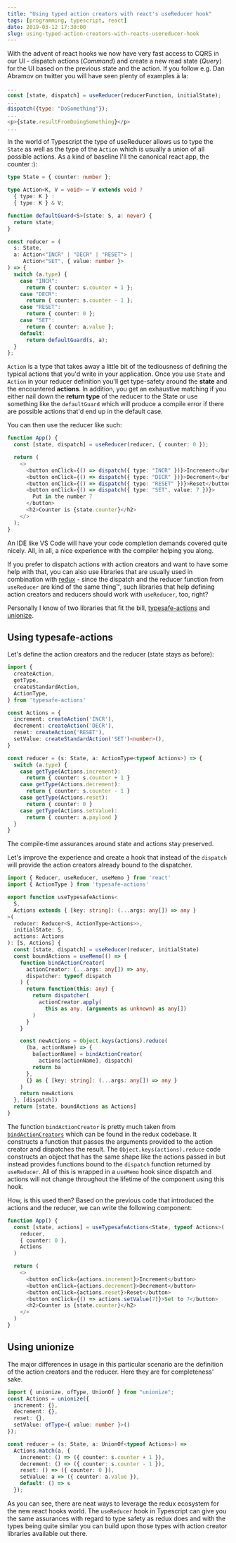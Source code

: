 ```yaml
---
title: "Using typed action creators with react's useReducer hook"
tags: [programming, typescript, react]
date: 2019-03-12 17:30:00
slug: using-typed-action-creators-with-reacts-usereducer-hook
---
```


With the advent of react hooks we now have very fast access to CQRS in our UI - dispatch actions (_Command_) and create a new read state (_Query_) for the UI based on the previous state and the action. If you follow e.g. Dan Abramov on twitter you will have seen plenty of examples à la:

```javascript
...
const [state, dispatch] = useReducer(reducerFunction, initialState);
...
dispatch({type: "DoSomething"});
...
<p>{state.resultFromDoingSomething}</p>
...
```

In the world of Typescript the type of useReducer allows us to type the `State` as well as the type of the `Action` which is usually a union of all possible actions. As a kind of baseline I'll the canonical react app, the counter :):

```typescript
type State = { counter: number };

type Action<K, V = void> = V extends void ? 
  { type: K } : 
  { type: K } & V;

function defaultGuard<S>(state: S, a: never) {
  return state;
}

const reducer = (
  s: State,
  a: Action<"INCR" | "DECR" | "RESET"> | 
     Action<"SET", { value: number }>
) => {
  switch (a.type) {
    case "INCR":
      return { counter: s.counter + 1 };
    case "DECR":
      return { counter: s.counter - 1 };
    case "RESET":
      return { counter: 0 };
    case "SET":
      return { counter: a.value };
    default:
      return defaultGuard(s, a);
  }
};
```

`Action` is a type that takes away a little bit of the tediousness of defining the typical actions that you'd write in your application. Once you use `State` and `Action` in your reducer definition you'll get type-safety around the **state** and the encountered **actions**. In addition, you get an exhaustive matching if you either nail down the **return type** of the reducer to the State or use something like the `defaultGuard` which will produce a compile error if there are possible actions that'd end up in the default case.

You can then use the reducer like such:

```typescript
function App() {
  const [state, dispatch] = useReducer(reducer, { counter: 0 });

  return (
    <>
      <button onClick={() => dispatch({ type: "INCR" })}>Increment</button>
      <button onClick={() => dispatch({ type: "DECR" })}>Decrement</button>
      <button onClick={() => dispatch({ type: "RESET" })}>Reset</button>
      <button onClick={() => dispatch({ type: "SET", value: 7 })}>
        Put in the number 7
      </button>
      <h2>Counter is {state.counter}</h2>
    </>
  );
}
```
An IDE like VS Code will have your code completion demands covered quite nicely. All, in all, a nice experience with the compiler helping you along.

If you prefer to dispatch actions with action creators and want to have some help with that, you can also use libraries that are usually used in combination with [redux][1] - since the dispatch and the reducer function from `useReducer` are kind of the same thing™, such libraries that help defining action creators and reducers should work with `useReducer`, too, right?

Personally I know of two libraries that fit the bill, [typesafe-actions][2] and [unionize][3].

## Using typesafe-actions

Let's define the action creators and the reducer (state stays as before):

```typescript
import {
  createAction,
  getType,
  createStandardAction,
  ActionType,
} from 'typesafe-actions'

const Actions = {
  increment: createAction('INCR'),
  decrement: createAction('DECR'),
  reset: createAction('RESET'),
  setValue: createStandardAction('SET')<number>(),
}

const reducer = (s: State, a: ActionType<typeof Actions>) => {
  switch (a.type) {
    case getType(Actions.increment):
      return { counter: s.counter + 1 }
    case getType(Actions.decrement):
      return { counter: s.counter - 1 }
    case getType(Actions.reset):
      return { counter: 0 }
    case getType(Actions.setValue):
      return { counter: a.payload }
  }
}
```

The compile-time assurances around state and actions stay preserved.

Let's improve the experience and create a hook that instead of the `dispatch` will provide the action creators already bound to the dispatcher.

```typescript
import { Reducer, useReducer, useMemo } from 'react'
import { ActionType } from 'typesafe-actions'

export function useTypesafeActions<
  S,
  Actions extends { [key: string]: (...args: any[]) => any }
>(
  reducer: Reducer<S, ActionType<Actions>>,
  initialState: S,
  actions: Actions
): [S, Actions] {
  const [state, dispatch] = useReducer(reducer, initialState)
  const boundActions = useMemo(() => {
    function bindActionCreator(
      actionCreator: (...args: any[]) => any,
      dispatcher: typeof dispatch
    ) {
      return function(this: any) {
        return dispatcher(
          actionCreator.apply(
            this as any, (arguments as unknown) as any[])
        )
      }
    }

    const newActions = Object.keys(actions).reduce(
      (ba, actionName) => {
        ba[actionName] = bindActionCreator(
          actions[actionName], dispatch)
        return ba
      },
      {} as { [key: string]: (...args: any[]) => any }
    )
    return newActions
  }, [dispatch])
  return [state, boundActions as Actions]
}
```

The function `bindActionCreator` is pretty much taken from [`bindActionCreators`][4] which can be found in the redux codebase. It constructs a function that passes the arguments provided to the action creator and dispatches the result.
The `Object.keys(actions).reduce` code constructs an object that has the same shape like the actions passed in but instead provides functions bound to the `dispatch` function returned by `useReducer`. All of this is wrapped in a `useMemo` hook since dispatch and actions will not change throughout the lifetime of the component using this hook.

How, is this used then? Based on the previous code that introduced the actions and the reducer, we can write the following component:

```typescript
function App() {
  const [state, actions] = useTypesafeActions<State, typeof Actions>(
    reducer,
    { counter: 0 },
    Actions
  )

  return (
    <>
      <button onClick={actions.increment}>Increment</button>
      <button onClick={actions.decrement}>Decrement</button>
      <button onClick={actions.reset}>Reset</button>
      <button onClick={() => actions.setValue(7)}>Set to 7</button>
      <h2>Counter is {state.counter}</h2>
    </>
  )
}
```

## Using unionize

The major differences in usage in this particular scenario are the definition of the action creators and the reducer. Here they are for completeness' sake.

```typescript
import { unionize, ofType, UnionOf } from "unionize";
const Actions = unionize({
  increment: {},
  decrement: {},
  reset: {},
  setValue: ofType<{ value: number }>()
});

const reducer = (s: State, a: UnionOf<typeof Actions>) =>
  Actions.match(a, {
    increment: () => ({ counter: s.counter + 1 }),
    decrement: () => ({ counter: s.counter - 1 }),
    reset: () => ({ counter: 0 }),
    setValue: a => ({ counter: a.value }),
    default: () => s
  });
```

As you can see, there are neat ways to leverage the redux ecosystem for the new react hooks world. The `useReducer` hook in Typescript can give you the same assurances with regard to type safety as redux does and with the types being quite similar you can build upon those types with action creator libraries available out there.

[1]: https://redux.js.org/
[2]: https://www.npmjs.com/package/typesafe-actions
[3]: https://www.npmjs.com/package/unionize
[4]: https://github.com/reduxjs/redux/blob/master/src/bindActionCreators.js
